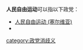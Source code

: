 '''人民自由运动'''可以指以下政党：

* [[人民自由运动_(塞尔维亚)|人民自由运动 (塞尔维亚)]]
* {{tsl|en|People's Freedom Movement|人民自由运动 (牙买加)}}

{{disambig|cat=六字组织机构消歧义}}
[[category:政党消歧义|category:政党消歧义]]